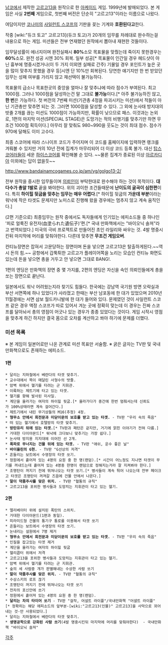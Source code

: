 [[남코]]에서 제작한 [[고르고13]]을 원작으로 한 [[아케이드]] 게임. 1999년에 발매되었다. 본 게임은 사실 '''2번째''' 게임으로, 첫번째 버전은 단순히 "고르고13"이라는 이름으로 나왔다.

여담이지만 [[코나미]]의 [[사일런트 스코프]]의 기판을 꽂는 기계와 '''호환된다고'''한다.

작중 [wiki:"듀크 토고" 고르고13](듀크 토고)가 20개의 임무를 차례대로 완수하는걸 내용으로 하는 게임. 미션들은 전부 연재했던 원작에서 뽑아내 재현한 것들이다.

임무달성률이 에너지이며 완전실패시 '''80%'''소모 목표물을 맞췄는데 죽이지 못한경우는 '''60%'''소모. 완전 성공 시엔 30% 회복. 일부 성공[* 목표물이 인간일 경우 헤드샷이 아닌 흉부에 명중시켰거나(이 두 가지 이외엔 실패로 간주) 기물일 경우 포인트가 높은 곳을 많이 맞추지 못했을 경우 등]시엔 단 10%만 회복된다. 당연한 얘기지만 한 번 받았던 임무는 성패 여부를 가리지 않고 재선택이 불가능하다.

목표물의 급소나 목표한곳의 중앙을 얼마나 잘 맞추냐에 따라 점수가 부여된다. 최고 1000점. 그러나 1000점을 달성하는건 말 그대로 '''불가능'''이다.[* 아주 불가능하진 않고, '''한 번'''은 가능하다. 첫 버전의 7번째 미션(기관총 4정을 파괴시키는 미션)에서 적들이 아닌 기관총만 맞추면 되는 것. 그러면 1000점을 달성할 수 있다. 그 외에 눈사태 방지대의 밧줄 2개를 끊는 미션도 1000점이 가능하지만, 확률이 낮으므로 패스. 이것과는 논외로, 1편의 마지막 미션(SPECIAL STAGE)은 도망가는 적의 비행기를 맞추기만 하면 무조건 1000점 획득이다.] 아무리 잘 맞춰도 980~990을 웃도는 것이 최대 점수. 점수가 970에 달해도 이미 고수다. 

최종 스코어에 따라 스나이프 코드가 주어지며 이 코드를 홈페이지에 입력하면 랭크를 겨뤄볼 수 있지만 거의 10년 전에 집계가 마무리되어 더 이상 코드 등록 불가. 대신 [[탑스코어러]]들이 세운 [[하이스코어]]를 확인해볼 순 있다. ~~물론 집계가 종료된 이상 [[아르카디아]] 이외에는 답이 없을듯~~

http://www.bandainamcogames.co.jp/am/vg/golgo13-2/

전부 원작을 중시한 임무들이며 [[의뢰인]]이 부탁한대로 완수해야 하는 것이 목적이다. '''대다수가 총알 1발로''' 끝을 봐야한다. 위의 괴이한 조건들때문에 '''난이도의 굴곡이 심한편'''이다. 특히 '''하이힐 뒷굽을 맞추는 임무는 매우 어렵다'''.[* 하이힐 뒷굽의 '''가운데 부분'''이라는 워낙에 작은 타겟도 문제지만 노미스로 진행해 왔을 경우에는 멈추지 않고 계속 움직인다.]

(2편 기준으로) 최종임무는 원작 중에서도 독자들에게 인기있는 에피소드들 중 하나인 '피로 얼룩진 유전자(血塗られた遺伝子)'편.[* 국내 만화책에서는 "바이오닉 솔져"라고 번역되었다.]  미국의 극비 프로젝트로 만들어진 초인 라일리와 싸우는 것. 4발 명중시킨뒤 마지막에 머리를 맞춰야한다. 다른데 맞추면 '''무조건 게임오버'''.

컨티뉴장면은 잡혀서 고문당하는 장면이며 돈을 넣으면 고르고13은 탈출하게된다.~~역시 돈의 힘.~~ 공항에서 갑툭튀한 고르고가 플레이어쪽을 노리는 모습인 컨티뉴 화면도 있는데 돈을 넣으면 총을 거두고 안 넣으면 그대로 BANG!.

1편의 엔딩은 만화책의 장면 중 몇 가지를, 2편의 엔딩은 자신을 속인 의뢰인들에게 총을 쏘는 장면으로 끝난다.

일본에서도 워낙 어려웠는지라 찾기도 힘들다. 한국에는 강남역 국기원 방면 오락실과 부산 서면쪽에 하나 있었다가 사라졌고 한때는 부산 남포동에 한 대가 있었으며 2010년 11월경에는 서면 삼보 월드카니발에 한 대가 들어와 있다. 문제였던 것이 사일런트 스코프 같은 경우 액정 스코프가 따로 있어서 겨눈 곳에 정확히 맞는데 이 경우는 진짜 스코프를 달아놔서 총의 영점이 어긋나 있는 경우가 종종 있었다는 것이다. 게임 시작시 영점을 맞추게 하긴 하지만 결국 몸으로 오차를 계산하고 쏴야 하기에 문제를 더했다.

=== 미션 목록 ===
※ 본 게임이 일본어로만 나온 관계로 미션 목표만 서술함.
※ 굵은 글자는 TV판 및 국내 만화책으로도 존재하는 에피소드.
==== 1편 ====
 * 달리는 지하철에서 베란다의 타겟 맞추기.
 * 교수대에서 목이 매달린 사형수의 밧줄.
 * 암벽 위에서 헬기를 타려는 군 지휘관.
 * 이륙하는 제트기에 타고 있는 타겟.
 * 헬기를 향해 발사된 미사일.
 * 계단을 올라가는 여자의 하이힐 뒷굽.[* 올라가다가 중간에 한번 멈춰서는데 신뢰도가 100%상태라면 계속 걸어간다.]
 * 제트기에서 내린 무기상들의 M16(추정) 4정.
 * '''형무소 안에서 회전문과 미닫이문의 보호를 받고 있는 타겟.''' - TV판 "우리 속의 죽음"
 * 떠 있는 헬기에서 호텔방의 타겟 맞추기.
 * '''방탄유리 뒤에 있는 타겟.'''[* TV판과 패턴은 같지만, 거기에 얽힌 이야기가 전혀 다름.]
 * 거대한 다이아몬드[* 워낙에 크다보니 맞추기는 가장 쉽다.]
 * 눈사태 방지용 지지대에 이어진 선 2개.
 * '''폭파로 무너지는 건물 뒤에 있는 타겟.''' - TV판 "애쉬, 운수 좋은 날"
 * '''바이올린의 G현.''' - TV판 "G선상의 저격"
 * 흔들리는 보트에서 수영장의 타겟 쏘기.
 * 정원에서 흩어져 있는 4명의 요원 중 한 명(랜덤).[* 시간이 어느정도 지나면 타겟이 무기를 꺼내드는데 흩어져 있는 4명중 한명이 랜덤으로 정해지는거라 잘 지켜봐야 한다.]
 * 조명탄이 꺼지기 전에 뛰쳐나오는 타겟 쏘기.[* 병사들이 계속 튀어 나오는데 전부 페이크고 타겟은 조명탄이 꺼져갈 즈음에 건물 안에서 나온다.]
 * '''말이 약품주사를 맞은 위치.''' - TV판 "혈통의 규칙"
 * 고르고13을 포위한 병사들과 도망치는 지휘관이 타고 있는 헬기.
==== 2편 ====
 * 엘리베이터 위에 설치된 폭탄의 스위치.
 * 거대한 다이아몬드(1편과 동일).
 * 피라미드형 건물의 통기구 통로를 이용해서 타겟 쏘기
 * 흔들리는 보트에서 수영장의 타겟 쏘기.
 * 눈내리는 설원에서 7명 제거
 * '''형무소 안에서 회전문과 미닫이문의 보호를 받고 있는 타겟.''' - TV판 "우리 속의 죽음"
 * 인질을 잡고있는 타겟 제거
 * 계단을 올라가는 여자의 하이힐 뒷굽
 * 헬리콥터 위에서 저격
 * 고르고13을 포위한 병사들과 도망치는 지휘관이 타고 있는 헬기.
 * 암벽 위에서 헬기를 타려는 군 지휘관.
 * 숲의 세 사람중 개가 판별해내는 수상한 사람 쏘기
 * '''말이 약품주사를 맞은 위치.''' - TV판 "혈통의 규칙"
 * 수상스키의 로프 끊기
 * 조명탄이 꺼지기 전에 뛰쳐나오는 타겟 쏘기
 * 전차의 포신안에 쏘기
 * 정원에서 흩어져 있는 4명의 요원 중 한 명(랜덤). 
 * '''달리는 차의 타이어 쏘기''' - TV판 "걸작, 어설트 라이플"/국내만화책 "어셜트 라이플"[* 정확히는 해당 에피소드의 앞부분-[wiki:"고르고13(인물)" 고르고13]을 사막으로 꾀어내는 것-만 사용되었다.]
 * 달리는 지하철에서 베란다의 타겟 맞추기. 
 * '''생명공학으로 강화된 사람 쏘기'''(4발 명중시킨뒤 마지막에 머리를 맞춰야한다)  - 국내만화책 "바이오닉 솔져"

[[각주]]
